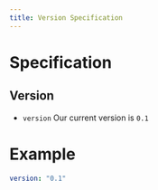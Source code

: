 ```yaml
---
title: Version Specification
---
```

# Specification

## Version

* `version` Our current version is `0.1`


# Example
```yaml 
version: "0.1"
```

